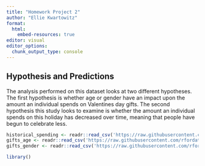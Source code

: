 ```yaml
---
title: "Homework Project 2"
author: "Ellie Kwartowitz"
format: 
  html:
    embed-resources: true
editor: visual
editor_options:
  chunk_output_type: console
---
```


## Hypothesis and Predictions

The analysis performed on this dataset looks at two different hypotheses. The first hypothesis is whether age or gender have an impact upon the amount an individual spends on Valentines day gifts. The second hypothesis this study looks to examine is whether the amount an individual spends on this holiday has decreased over time, meaning that people have begun to celebrate less.

```r
historical_spending <- readr::read_csv('https://raw.githubusercontent.com/rfordatascience/tidytuesday/master/data/2024/2024-02-13/historical_spending.csv')
gifts_age <- readr::read_csv('https://raw.githubusercontent.com/rfordatascience/tidytuesday/master/data/2024/2024-02-13/gifts_age.csv')
gifts_gender <- readr::read_csv('https://raw.githubusercontent.com/rfordatascience/tidytuesday/master/data/2024/2024-02-13/gifts_gender.csv')
```

```r
library()
```
